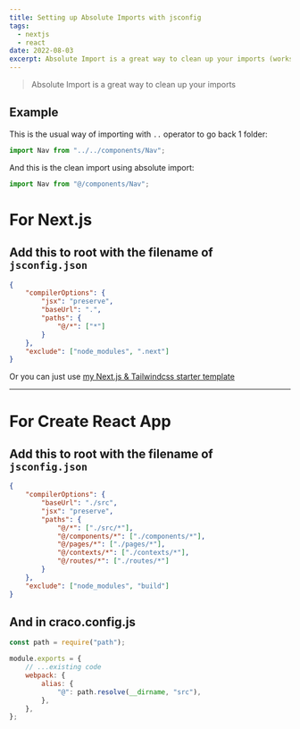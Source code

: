 ```yaml
---
title: Setting up Absolute Imports with jsconfig
tags:
  - nextjs
  - react
date: 2022-08-03
excerpt: Absolute Import is a great way to clean up your imports (works with Create React App and Nextjs).
---
```


> Absolute Import is a great way to clean up your imports

## Example

This is the usual way of importing with `..` operator to go back 1 folder:

```jsx
import Nav from "../../components/Nav";
```

And this is the clean import using absolute import:

```jsx
import Nav from "@/components/Nav";
```

# For Next.js

## Add this to root with the filename of `jsconfig.json`

```json
{
	"compilerOptions": {
		"jsx": "preserve",
		"baseUrl": ".",
		"paths": {
			"@/*": ["*"]
		}
	},
	"exclude": ["node_modules", ".next"]
}
```

Or you can just use
[my Next.js & Tailwindcss starter template](https://github.com/theodorusclarence/nextjs-tailwind-starter)

---

# For Create React App

## Add this to root with the filename of `jsconfig.json`

```json
{
	"compilerOptions": {
		"baseUrl": "./src",
		"jsx": "preserve",
		"paths": {
			"@/*": ["./src/*"],
			"@/components/*": ["./components/*"],
			"@/pages/*": ["./pages/*"],
			"@/contexts/*": ["./contexts/*"],
			"@/routes/*": ["./routes/*"]
		}
	},
	"exclude": ["node_modules", "build"]
}
```

## And in craco.config.js

```js
const path = require("path");

module.exports = {
	// ...existing code
	webpack: {
		alias: {
			"@": path.resolve(__dirname, "src"),
		},
	},
};
```

